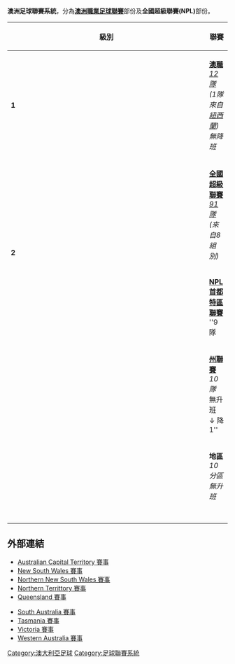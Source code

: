 '''澳洲足球聯賽系統'''，分為'''[[澳洲職業足球聯賽|澳洲職業足球聯賽]]'''部份及'''全國超級聯賽(NPL)'''部份。

{| class="wikitable" style="text-align: center; font-size: 11px;" width="100%;"
|-
!級別
!colspan=12|聯賽
|-
|'''1'''
|colspan=12|'''[[澳職|澳職]]'''<br />''[[澳職#參賽球隊|12 隊]]  (1隊 來自[[紐西蘭|紐西蘭]])''<br>''無降班''
|-
|rowspan=2|'''2'''
|colspan=10|'''[[全國超級聯賽|全國超級聯賽]]'''<br>''[[全國超級聯賽#隊|91 隊]] (來自8 組別)''
|rowspan=2 width="10%"|'''[[足球總會北部地區|北地區]]'''<br>''3 組別''
|-
|width="10%"|'''[[全國超級聯賽ACT|NPL 首都特區聯賽]]'''<br>''9 隊<br>
|width="10%"|'''[[全國超級聯賽NSW|NPL 新南威爾斯州聯賽]]'''<br>''12 隊<br>↓ 降1''
|width="10%"|'''[[全國超級聯賽北部NSW|NPL 新南威爾斯州北部聯賽]]'''<br>''10 隊<br>↓ 降1''
|width="10%"|'''[[全國超級聯賽昆士蘭|NPL 昆士蘭州聯賽]]'''<br>''12 隊<br>無降班''
|width="10%"|'''[[全國超級聯賽南澳洲|NPL 南澳洲聯賽]]'''<br>''14 隊<br>↓ 降2''
|colspan=2; width="15%"|'''[[T-聯賽|NPL 塔斯曼尼亞州聯賽]]'''<br>''8 隊<br>無降班''
|colspan=2; width="15%"|'''[[全國超級聯賽維多利亞|NPL 維多利亞州聯賽]]'''<br>''14 隊<br>↓ 降2.5''
|width="10%"|'''[[全國超級聯賽西澳洲|NPL 西澳洲聯賽]]'''<br>''12 隊<br>↓ 降1''
|-
|
|'''[[ACT州聯賽|州聯賽]]'''<br>''10 隊''<br>無升班<br>↓ 降1''
|'''[[全國超級聯賽NSW_2|NPL 新南威爾斯州聯賽 2]]'''<br>''12 隊<br>↑ 升1<br>↓ 降1''
|'''[[北部NSW州聯賽甲組|新南威爾斯州北部聯賽1]]'''<br>''11 隊<br>↑ 升1<br>無降班''
|'''地區'''<br>''10 分區<br>無升班''
|'''[[NPL_州聯賽|NPL 州聯賽]]'''<br>''16 隊<br>↑ 升2''
|width="7.5%"|'''[[北部冠軍聯賽|北部冠軍聯賽]]'''<br>''9 隊<br>無升班<br>↓ 降1''
|width="7.5%"|'''[[南部冠軍聯賽|南部冠軍聯賽]]'''<br>''9 隊<br>無升班<br>↓ 降1''
|colspan="2"|'''[[全國超級聯賽維多利亞1|NPL 維多利亞州聯賽1]]'''<br>''20 隊 (來自2 組別)<br>↑ 升2.5<br>↓ 降2''
|'''[[足球西州聯賽甲組|西澳洲聯賽1]]'''<br>''12 隊<br>↑ 升1<br>↓ 降1''
|
|-
|
|'''地區'''<br>''10 分區<br>無升班''
|'''[[NSW_州聯賽甲組|州聯賽1]]'''<br>''12 隊<br>↑ 升1<br>↓ 降1''
|'''地區'''<br>''7 分區<br>無升班''
|colspan="2"|
|'''北部甲組'''<br>''6 隊<br>↑ 升1<br>潛在降班''
|'''[[南部甲組_(塔斯曼尼亞)|南部甲組]]'''<br>''6 隊<br>↑ 升1<br>潛在降班''
|colspan="2"|'''[[維多利亞州聯賽甲組|維多利亞州甲組聯賽]]'''<br>''24 隊 (來自2 組別)<br>↑ 升2<br>↓ 降4''
|'''[[西州足球聯賽分區2|西澳洲聯賽2]]'''<br>''12 隊<br>↑ 升1<br>潛在降班''
|
|-
|
|
|'''[[NSW_州聯賽分區2|州聯賽2]]'''<br>''14 隊<br>↑ 升1<br>↓ 降1''
|colspan="3"|
|'''北部聯賽 乙組'''<br>''6 隊<br>潛在升班<br>無降班''
|'''南部聯賽 乙組'''<br>''6 隊<br>潛在升班<br>無降班''
|colspan="2"|'''[[維多利亞州聯賽分區2|維多利亞州乙組聯賽]]'''<br>''24 隊 (來自2 組別)<br>↑ 升4<br>↓ 降4''
|'''星期日聯賽'''<br>''6 組別''<br>''潛在升班<br>內部降班''
|
|-
|
|
|'''地區'''<br>''19 分區''<br>''↑ 升1''
|colspan="3"|
|colspan="2"|'''地區'''<br>''3 組別<br>無升班''
|colspan="2"|'''[[維多利亞州聯賽分區3|維多利亞州丙組聯賽]]'''<br>''24 隊 (來自2 組別)<br>↑ 升4<br>↓ 降4''
|'''都會聯賽'''<br>''10 組別''<br>''潛在升班<br>內部降班''
|colspan="1"|
|-
|
|colspan="7"|
|colspan="2"|'''[[維多利亞州聯賽分區4|維多利亞州丁組聯賽]]'''<br>''48 隊 (來自4 組別)<br>↑ 升4<br>↓ 降8''
|colspan="2"|
|-
|
|colspan="7"|
|colspan="2"|'''[[維多利亞州聯賽分區5|州聯賽5]]'''<br>''48 隊 (來自4 組別)<br>↑ 升8<br>無降班''
|colspan="2"|
|-
|
|colspan=7|
|colspan="2"|'''地區'''<br>''12 分區<br>無升班''
|colspan="2"|
|}

==外部連結==
{{col-begin}}
{{col-2}}
* [http://www.capitalfootball.com.au/competitions Australian Capital Territory 賽事] {{Wayback|url=http://www.capitalfootball.com.au/competitions |date=20210415115502 }}
* [http://www.footballnsw.com.au/index.php?id=90 New South Wales 賽事] {{Wayback|url=http://www.footballnsw.com.au/index.php?id=90 |date=20160304141809 }}
* [http://www.northernnswfootball.com.au/index.php?id=125 Northern New South Wales 賽事] {{Wayback|url=http://www.northernnswfootball.com.au/index.php?id=125 |date=20150413145422 }}
* [http://www.footballnt.com.au/pages/Zones-%252d-What-do-they-do.html Northern Territtory 賽事] {{Wayback|url=http://www.footballnt.com.au/pages/Zones-%252d-What-do-they-do.html |date=20160313102325 }}
* [http://www.footballqueensland.com.au/index.php?id=28 Queensland 賽事] {{Wayback|url=http://www.footballqueensland.com.au/index.php?id=28 |date=20160119082630 }}
{{col-2}}
* [http://www.ffsa.com.au/competitions/ South Australia 賽事] {{Wayback|url=http://www.ffsa.com.au/competitions/ |date=20170319183429 }}
* [http://www.footballfedtas.com.au/index.php?id=104 Tasmania 賽事] {{Wayback|url=http://www.footballfedtas.com.au/index.php?id=104 |date=20161022123115 }}
* [http://www.footballfedvic.com.au/index.php?id=939 Victoria 賽事] {{Wayback|url=http://www.footballfedvic.com.au/index.php?id=939 |date=20140625083135 }}
* [http://www.footballwest.com.au/index.php?id=60 Western Australia 賽事] {{Wayback|url=http://www.footballwest.com.au/index.php?id=60 |date=20161117111659 }}
{{col-end}}

{{FLS}}

[[Category:澳大利亞足球|Category:澳大利亞足球]]

[[Category:足球聯賽系統|Category:足球聯賽系統]]